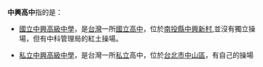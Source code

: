 '''中興高中'''指的是：
* [[國立中興高級中學|國立中興高級中學]]，是[[台灣|台灣]]一所[[國立|國立]][[高中|高中]]，位於[[南投縣|南投縣]][[中興新村|中興新村]],並沒有獨立操場，但有中科管理局的紅土操場。

* [[台北市私立中興高級中學|私立中興高級中學]]，是台灣一所[[私立|私立]]高中，位於[[台北市|台北市]][[中山區_(臺北市)|中山區]]，有自己的操場
{{消歧義|CAT=四字教育機構消歧義}}